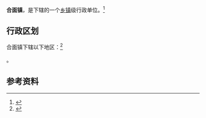 {{中国乡级行政区|51/05/03/104/000}}

'''合面镇'''，是{{PRC admin/fullname|51/05/03/104/000|3}}下辖的一个[[乡镇|乡镇]]级行政单位。<ref>{{PRC admin/ref sgc|{{PRC admin/parent|51/05/03/104/000}}}}</ref>

== 行政区划 ==

合面镇下辖以下地区：<ref>{{PRC admin/ref sgc|51/05/03/104/000}}</ref>

{{PRC admin/children|51/05/03/104/000}}。

== 参考资料 ==

{{reflist}}

{{行政区划小作品}}
{{PRC admin/navcat|51/05/03/104/000}}